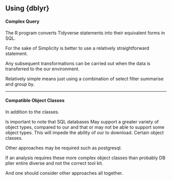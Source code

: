 
## Using {dblyr} 

#### Complex Query 

The R program converts Tidyverse statements into their equivalent forms in SQL.

For the sake of Simplicity is better to use a relatively straightforward statement.

Any subsequent transformations can be carried out when the data is transferred to the our environment.

Relatively simple means just using a combination of select filter summarise and group by.


-----------------------

#### Compatible Object Classes

In addition to the classes.

Is important to note that SQL databases May support a greater variety of object types, compared to our and that or may not be able to support some object types. This will impede the ability of our to download. Certain object classes.

Other approaches may be required such as postgresql.

If an analysis requires these more complex object classes than probably DB plier entire diverse and not the correct tool kit.

And one should consider other approaches all together.
